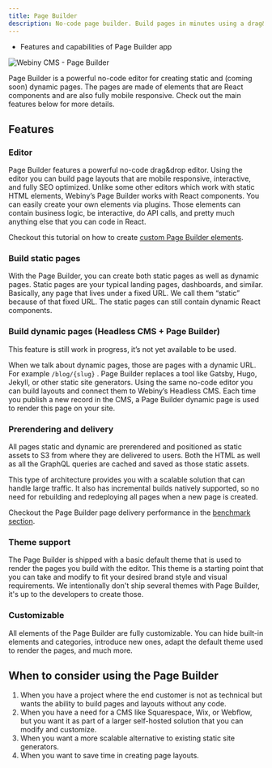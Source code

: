 ```yaml
---
title: Page Builder
description: No-code page builder. Build pages in minutes using a drag&drop interface.
---
```



<Alert type="success" title="WHAT YOU'LL LEARN">

- Features and capabilities of Page Builder app

</Alert>

![Webiny CMS - Page Builder](./assets/webiny-page-builder.jpg)

Page Builder is a powerful no-code editor for creating static and (coming soon) dynamic pages. The pages are made of elements that are React components and are also fully mobile responsive. Check out the main features below for more details.

## Features

### Editor

Page Builder features a powerful no-code drag&drop editor. Using the editor you can build page layouts that are mobile responsive, interactive, and fully SEO optimized. Unlike some other editors which work with static HTML elements, Webiny’s Page Builder works with React components. You can easily create your own elements via plugins. Those elements can contain business logic, be interactive, do API calls, and pretty much anything else that you can code in React.

<Alert type="info">

Checkout this tutorial on how to create [custom Page Builder elements](../../page-builder/extending/create-a-custom-page-element).

</Alert>

### Build static pages

With the Page Builder, you can create both static pages as well as dynamic pages. Static pages are your typical landing pages, dashboards, and similar. Basically, any page that lives under a fixed URL. We call them “static” because of that fixed URL. The static pages can still contain dynamic React components.

### Build dynamic pages (Headless CMS + Page Builder)

<Alert type="info">

This feature is still work in progress, it’s not yet available to be used.

</Alert>

When we talk about dynamic pages, those are pages with a dynamic URL. For example `/blog/{slug}` . Page Builder replaces a tool like Gatsby, Hugo, Jekyll, or other static site generators. Using the same no-code editor you can build layouts and connect them to Webiny’s Headless CMS. Each time you publish a new record in the CMS, a Page Builder dynamic page is used to render this page on your site.

### Prerendering and delivery

All pages static and dynamic are prerendered and positioned as static assets to S3 from where they are delivered to users. Both the HTML as well as all the GraphQL queries are cached and saved as those static assets.

This type of architecture provides you with a scalable solution that can handle large traffic. It also has incremental builds natively supported, so no need for rebuilding and redeploying all pages when a new page is created.

<Alert type="info">

Checkout the Page Builder page delivery performance in the [benchmark section](../../performance-and-load-benchmark/introduction).

</Alert>

### Theme support

The Page Builder is shipped with a basic default theme that is used to render the pages you build with the editor. This theme is a starting point that you can take and modify to fit your desired brand style and visual requirements. We intentionally don't ship several themes with Page Builder, it's up to the developers to create those.

### Customizable

All elements of the Page Builder are fully customizable. You can hide built-in elements and categories, introduce new ones, adapt the default theme used to render the pages, and much more.

## When to consider using the Page Builder

1. When you have a project where the end customer is not as technical but wants the ability to build pages and layouts without any code.
2. When you have a need for a CMS like Squarespace, Wix, or Webflow, but you want it as part of a larger self-hosted solution that you can modify and customize.
3. When you want a more scalable alternative to existing static site generators.
4. When you want to save time in creating page layouts.
